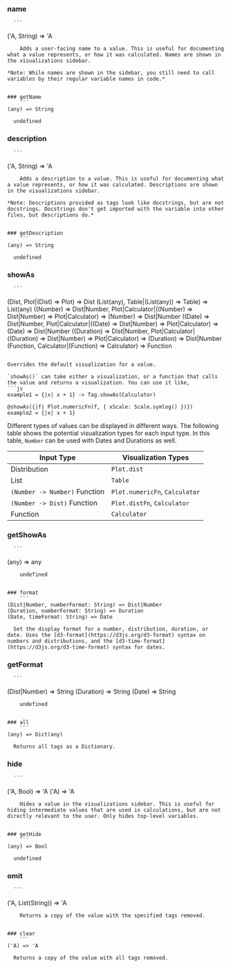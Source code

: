 ### name
      ```
  ('A, String) => 'A
  ```
      Adds a user-facing name to a value. This is useful for documenting what a value represents, or how it was calculated. Names are shown in the visualizations sidebar.

*Note: While names are shown in the sidebar, you still need to call variables by their regular variable names in code.*
      

### getName
      ```
  (any) => String
  ```
      undefined
      

### description
      ```
  ('A, String) => 'A
  ```
      Adds a description to a value. This is useful for documenting what a value represents, or how it was calculated. Descriptions are shown in the visualizations sidebar.
    
*Note: Descriptions provided as tags look like docstrings, but are not docstrings. Docstrings don't get imported with the variable into other files, but descriptions do.*
      

### getDescription
      ```
  (any) => String
  ```
      undefined
      

### showAs
      ```
  (Dist, Plot|(Dist) => Plot) => Dist
(List(any), Table|(List(any)) => Table) => List(any)
((Number) => Dist|Number, Plot|Calculator|((Number) => Dist|Number) => Plot|Calculator) => (Number) => Dist|Number
((Date) => Dist|Number, Plot|Calculator|((Date) => Dist|Number) => Plot|Calculator) => (Date) => Dist|Number
((Duration) => Dist|Number, Plot|Calculator|((Duration) => Dist|Number) => Plot|Calculator) => (Duration) => Dist|Number
(Function, Calculator|(Function) => Calculator) => Function
  ```
      
Overrides the default visualization for a value.

`showAs()` can take either a visualization, or a function that calls the value and returns a visualization. You can use it like,  
```js
example1 = {|x| x + 1} -> Tag.showAs(Calculator)

@showAs({|f| Plot.numericFn(f, { xScale: Scale.symlog() })})
example2 = {|x| x + 1}
```

Different types of values can be displayed in different ways. The following table shows the potential visualization types for each input type. In this table, `Number` can be used with Dates and Durations as well.

| Input Type    | Visualization Types |
| --------- | ----------- |
| Distribution    | `Plot.dist`       |
| List    | `Table`       |
| `(Number -> Number)` Function | `Plot.numericFn`, `Calculator`        |
| `(Number -> Dist)` Function | `Plot.distFn`, `Calculator`        |
| Function | `Calculator`        |


      

### getShowAs
      ```
  (any) => any
  ```
      undefined
      

### format
      ```
  (Dist|Number, numberFormat: String) => Dist|Number
(Duration, numberFormat: String) => Duration
(Date, timeFormat: String) => Date
  ```
      Set the display format for a number, distribution, duration, or date. Uses the [d3-format](https://d3js.org/d3-format) syntax on numbers and distributions, and the [d3-time-format](https://d3js.org/d3-time-format) syntax for dates.
      

### getFormat
      ```
  (Dist|Number) => String
(Duration) => String
(Date) => String
  ```
      undefined
      

### all
      ```
  (any) => Dict(any)
  ```
      Returns all tags as a Dictionary.
      

### hide
      ```
  ('A, Bool) => 'A
('A) => 'A
  ```
      Hides a value in the visualizations sidebar. This is useful for hiding intermediate values that are used in calculations, but are not directly relevant to the user. Only hides top-level variables.
      

### getHide
      ```
  (any) => Bool
  ```
      undefined
      

### omit
      ```
  ('A, List(String)) => 'A
  ```
      Returns a copy of the value with the specified tags removed.
      

### clear
      ```
  ('A) => 'A
  ```
      Returns a copy of the value with all tags removed.
      